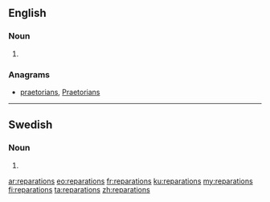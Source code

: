 ==English==

===Noun===
{{head|en|plural}}

# {{plural of|reparation|lang=en}}

===Anagrams===
* [[praetorians#English|praetorians]], [[Praetorians#English|Praetorians]]

----

==Swedish==

===Noun===
{{head|sv|noun form}}

# {{sv-noun-form-indef-gen|reparation}}

[[ar:reparations]]
[[eo:reparations]]
[[fr:reparations]]
[[ku:reparations]]
[[my:reparations]]
[[fi:reparations]]
[[ta:reparations]]
[[zh:reparations]]
